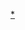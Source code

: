 {{Navbox
|name = 台灣日治時期歷史事件
|title = [[台灣日治時期]]歷史事件
|state = collapsed
|image = [[File:1896 map of Taiwan.png|80px|1896年台灣地圖]]
|listclass = hlist

|group1= 專門史
|list1= 
*[[臺灣總督府|總督府]]
**[[臺灣總督|總督]]
**[[總務長官]]
*[[台灣日治時期行政區劃|行政區劃]]
*[[台灣抗日運動|抗日運動]]
*[[理蕃政策|原住民政策]]
*[[台灣日治時期軍事|軍事制度]]
**[[臺灣守備隊]]
**[[臺灣軍]]
*[[臺灣總督府警察|警察制度]]
*[[臺灣總督府法院|司法機構]]
*[[台灣日治時期高等教育機關|高等教育機構]]
*[[臺灣日治時期都市計畫|市區改正]]
**[[台北市區計畫|台北]]
**[[高雄都市計畫#日治時期的規劃|高雄]]
*[[臺灣日治時期公共住宅|公共住宅]]
*[[台灣神社列表|神社]]
*[[台灣日治時期日本移民村|日本移民村]]
**[[灣生]]
*[[臺灣日治時期發電所列表|發電所]]
*[[內台航路|日台交通]]

|group2 = 始政時期<br>（1895－1919）
|list2 = 
*[[马关条约]]
*[[始政祝典|始政]]
*[[臺灣民主國]]與[[乙未戰爭]]
**[[隆恩埔戰役]]
**[[分水崙戰役]]
**[[八卦山之役]]
**[[嘉義之役]]
**[[蕭壠事件]]
*[[雲林大屠殺]]
*[[六三法]]
*[[臺灣紳章]]
*[[國語傳習所]]
**[[六氏先生|芝山巖事件]]
*[[住民去就決定日]]
*[[三段警備法]]
*[[台灣賣卻論]]
*[[台灣日治時期#三大「陋習改正」|陋習改正]]
**[[臺灣日治時期鴉片政策|鴉片]]
**纏足
**辮髮
*[[隔離教育]]
**[[公學校]]
**[[小學校 (台灣)|小學校]]
*[[臺灣銀行|台灣銀行成立]]與[[臺灣銀行券|台灣銀行券發行]]
*[[臨時臺灣舊慣調查會]]
*[[歸順會場事變]]
*[[蕃人公學校]]與[[蕃童教育所]]
*[[三一法]]
*[[1906年梅山地震|梅山地震]]
*[[北埔事件]]
*[[縱貫線 (鐵路)|縱貫鐵路全線通車]]
*[[阿里山林業鐵路|阿里山鐵路主線通車]]
*[[苗栗事件]]
*[[五年理蕃計畫]]
**[[太魯閣戰爭]]
*[[高雄港|高雄港拓建]]
*[[臺中市立臺中第一高級中等學校|台中中學校創立]]
*[[西來庵事件]]
*[[臺灣列紳傳]]
*[[臺灣勸業共進會]]
*[[六三法撤廢運動]]
*[[1918年流感大流行#在台灣|西班牙流感疫情]]


|group3 = 同化時期<br>（1919 － 1937）
|list3 = 
*[[內地延長主義]]
**[[法三號]]
*[[南進論]]
*日月潭水力發電工程
**[[日月潭水力電氣工事|第一發電所]]
**[[明潭發電廠鉅工分廠|第二發電所]]
*[[臺灣通史]]
**[[臺灣詩乘]]
**[[臺灣語典]]
*[[台灣日治時期行政區劃#州制時期 （1920–1945）|地方制度改正]]
**[[町名改正]]
**[[台灣州制|州制]]
**[[台灣市制|市制]]
**[[台灣街庄制|街庄制]]
*[[臺灣行啟|裕仁太子訪臺]]
*[[臺灣議會設置請願運動]]
**[[治警事件]]
*[[臺灣文化協會]]
**[[臺灣民報]]
*[[日台共學制度|日台共學]]
*[[蓬萊米|蓬萊米培植成功]]
*[[米糖相剋]]
**[[二林事件]]
*[[桃園大圳]]
*[[嘉南大圳]]
**[[烏山頭水庫]]
*[[臺灣農民組合|台灣農民組合成立]]
*[[臺灣美術展覽會]]
*[[臺灣民眾黨 (1927年)|臺灣民眾黨]]與[[臺灣地方自治聯盟]]
*[[臺北帝國大學|台北帝國大學創立]]
*[[霧社事件]]
*[[台灣話文論戰]]
*[[嘉義農林棒球隊|嘉農棒球隊]]
*[[古倫美亞唱片]]
**[[望春風]]
*[[台灣文藝聯盟]]與[[台灣新文學]]
*[[1935年新竹-台中地震|新竹-台中地震]]
*[[始政四十周年記念臺灣博覽會]]
*[[1935年臺灣市會及街庄協議會員選舉|市會及街庄協議會員選舉]]
*[[臺灣拓殖]]

|group4 = 皇民化時期<br>（1937－1945）
|list4 = 
*[[皇民化運動]]
**[[國民精神總動員 (日本)|國民精神總動員]]
**[[皇民奉公會]]
*[[松山空襲]]
*[[日本國立公園|設置國立公園]]
**[[大屯國立公園|大屯]]
**[[次高太魯閣國立公園|次高太魯閣]]
**[[新高阿里山國立公園|新高阿里山]]
*[[莎韻之鐘]]與[[國歌少年]]
*[[瑞芳事件|五二七事件]]
*[[國語家庭]]
*[[國民學校]]
*[[台籍日本兵]]
**[[高砂義勇隊]]
**[[陸軍特別志願兵制度|陸軍特別志願兵]]
**[[海軍特別志願兵制度|海軍特別志願兵]]
*[[高千穗丸|高千穗丸沉沒]]
*[[新竹空襲]]
*[[高雄大空襲]]
**[[岡山大空襲]]
*[[台灣空戰|台灣沖航空戰]]
*[[臺北大空襲]]
*[[澎湖大空襲]]
*[[台灣戰俘營|戰俘營]]
*[[高雄州特高事件]]
*[[蘇澳事件]]
*[[終戰詔書|終戰]]
*[[同盟國佔領日本]]
*[[臺灣光復]]

|group5=後續事件及影響
|list5=
*[[反日情緒]]
*[[舊金山和約]]
*[[台灣地位未定論]]
*[[二二八事件]]
*[[反華情緒]]
*[[臺灣主體意識]]
*[[臺灣人日本情結]]
*[[慰安婦|慰安婦問題]]
*[[親日|親日人士]]
*[[臺灣與日本關係#戰後時期|台日關係]]

|group6= 相關导航模板
|list6=
*[[Template:臺灣與日本關係|臺日關係]]
*[[Template:台灣總督府|台灣總督府]]
*[[Template:臺灣總督|台灣總督]]
*[[Template:台灣日治時期行政區劃|行政區劃]]
*[[Template:臺灣日治時期教育|教育]]
*[[Template:台灣日治時期日本移民村|日本移民村]]
*[[Template:臺灣日治時期望族|望族]]
*[[Template:台灣日治時期發電所|發電所]]
*[[Template:臺灣日治時期大型公園|大型公園]]
|belowstyle = text-align:left
|below = ←[[Template:臺灣清治時期歷史事件|清治時期]]
}}<noinclude>

{{Documentation}}

[[Category:台灣歷史模板|*]]
</noinclude>